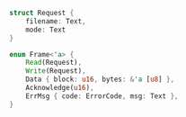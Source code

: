 ```rust
struct Request {
    filename: Text,
    mode: Text
}

enum Frame<'a> {
    Read(Request),
    Write(Request),
    Data { block: u16, bytes: &'a [u8] },
    Acknowledge(u16),
    ErrMsg { code: ErrorCode, msg: Text },
}
```